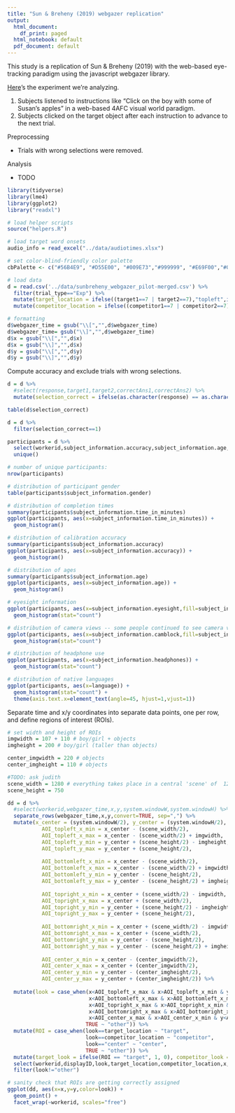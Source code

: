 ```yaml
---
title: "Sun & Breheny (2019) webgazer replication"
output:
  html_document:
    df_print: paged
  html_notebook: default
  pdf_document: default
---
```


This study is a replication of Sun & Breheny (2019) with the web-based eye-tracking paradigm using the javascript webgazer library.

[Here](https://madiganbrodsky.github.io/eyetracking_replication/experiments/SunBreheny_webgazer/pilot/list1)'s the experiment we're analyzing.

1. Subjects listened to instructions like "Click on the boy with some of Susan's apples" in a web-based 4AFC visual world paradigm.
2. Subjects clicked on the target object after each instruction to advance to the next trial.

Preprocessing

* Trials with wrong selections were removed.

Analysis

* TODO

```r
library(tidyverse)
library(lme4)
library(ggplot2)
library("readxl")

# load helper scripts
source("helpers.R")

# load target word onsets
audio_info = read_excel("../data/audiotimes.xlsx")

# set color-blind-friendly color palette
cbPalette <- c("#56B4E9", "#D55E00", "#009E73","#999999", "#E69F00","#009E73","#56B4E9", "#D55E00", "#009E73","#999999", "#E69F00","#009E73","#56B4E9", "#D55E00", "#009E73","#999999", "#E69F00","#009E73","#56B4E9", "#D55E00", "#009E73","#999999", "#E69F00","#009E73")

# load data 
d = read.csv('../data/sunbreheny_webgazer_pilot-merged.csv') %>%
  filter(trial_type=="Exp") %>%
  mutate(target_location = ifelse((target1==7 | target2==7),"topleft",ifelse((target1==8 | target2==8),"bottomleft",ifelse((target1==9 | target2==9),"topright",ifelse((target1==10 | target2==10),"bottomright",NA))))) %>%
  mutate(competitor_location = ifelse((competitor1==7 | competitor2==7),"topleft",ifelse((competitor1==8 | competitor2==8),"bottomleft",ifelse((competitor1==9 | competitor2==9),"topright",ifelse((competitor1==10 | competitor2==10),"bottomright", NA)))))

# formatting
d$webgazer_time = gsub("\\[","",d$webgazer_time)
d$webgazer_time= gsub("\\]","",d$webgazer_time)
d$x = gsub("\\[","",d$x)
d$x = gsub("\\]","",d$x)
d$y = gsub("\\[","",d$y)
d$y = gsub("\\]","",d$y)
```


Compute accuracy and exclude trials with wrong selections.
```r
d = d %>% 
  #select(response,target1,target2,correctAns1,correctAns2) %>%
  mutate(selection_correct = ifelse(as.character(response) == as.character(correctAns1),1, ifelse(as.character(response) == as.character(correctAns2),1,0)),language = tolower(subject_information.language))

table(d$selection_correct)

d = d %>% 
  filter(selection_correct==1)

participants = d %>% 
  select(workerid,subject_information.accuracy,subject_information.age,subject_information.camblock,subject_information.comments, subject_information.eyesight, subject_information.eyesight_task, subject_information.gender, subject_information.headphones, language, subject_information.previous_accuracy_attempts, subject_information.time_in_minutes) %>% 
  unique()

# number of unique participants:
nrow(participants) 

# distribution of participant gender
table(participants$subject_information.gender)

# distribution of completion times
summary(participants$subject_information.time_in_minutes)
ggplot(participants, aes(x=subject_information.time_in_minutes)) +
  geom_histogram()

# distribution of calibration accuracy
summary(participants$subject_information.accuracy)
ggplot(participants, aes(x=subject_information.accuracy)) +
  geom_histogram()

# distribution of ages
summary(participants$subject_information.age)
ggplot(participants, aes(x=subject_information.age)) +
  geom_histogram()

# eyesight information
ggplot(participants, aes(x=subject_information.eyesight,fill=subject_information.eyesight_task)) +
  geom_histogram(stat="count")

# distribution of camera views -- some people continued to see camera view even during experiment (bug we haven't figured out yet how to fix)
ggplot(participants, aes(x=subject_information.camblock,fill=subject_information.camblock)) +
  geom_histogram(stat="count")

# distribution of headphone use
ggplot(participants, aes(x=subject_information.headphones)) +
  geom_histogram(stat="count")

# distribution of native languages
ggplot(participants, aes(x=language)) +
  geom_histogram(stat="count") +
  theme(axis.text.x=element_text(angle=45, hjust=1,vjust=1))
```

Separate time and x/y coordinates into separate data points, one per row, and define regions of interest (ROIs).
```r
# set width and height of ROIs
imgwidth = 107 + 110 # boy/girl + objects
imgheight = 200 # boy/girl (taller than objects)

center_imgwidth = 220 # objects
center_imgheight = 110 # objects

#TODO: ask judith
scene_width = 1280 # everything takes place in a central 'scene' of  1280 x 750 pixels 
scene_height = 750 

dd = d %>%
  #select(workerid,webgazer_time,x,y,system.windowW,system.windowH) %>%
  separate_rows(webgazer_time,x,y,convert=TRUE, sep=",") %>% 
  mutate(x_center = (system.windowW/2), y_center = (system.windowH/2),
           AOI_topleft_x_min = x_center - (scene_width/2),
           AOI_topleft_x_max = x_center - (scene_width/2) + imgwidth,
           AOI_topleft_y_min = y_center + (scene_height/2) - imgheight,
           AOI_topleft_y_max = y_center + (scene_height/2),
         
           AOI_bottomleft_x_min = x_center - (scene_width/2),
           AOI_bottomleft_x_max = x_center - (scene_width/2) + imgwidth,
           AOI_bottomleft_y_min = y_center - (scene_height/2),
           AOI_bottomleft_y_max = y_center - (scene_height/2) + imgheight,
         
           AOI_topright_x_min = x_center + (scene_width/2) - imgwidth,
           AOI_topright_x_max = x_center + (scene_width/2),
           AOI_topright_y_min = y_center + (scene_height/2) - imgheight,
           AOI_topright_y_max = y_center + (scene_height/2),
         
           AOI_bottomright_x_min = x_center + (scene_width/2) - imgwidth,
           AOI_bottomright_x_max = x_center + (scene_width/2),
           AOI_bottomright_y_min = y_center - (scene_height/2),
           AOI_bottomright_y_max = y_center - (scene_height/2) + imgheight,
         
           AOI_center_x_min = x_center - (center_imgwidth/2),
           AOI_center_x_max = x_center + (center_imgwidth/2),
           AOI_center_y_min = y_center - (center_imgheight/2),
           AOI_center_y_max = y_center + (center_imgheight/2)) %>%
  
  mutate(look = case_when(x<AOI_topleft_x_max & x>AOI_topleft_x_min & y<AOI_topleft_y_max & y>AOI_topleft_y_min ~ "topleft",
                          x<AOI_bottomleft_x_max & x>AOI_bottomleft_x_min & y<AOI_bottomleft_y_max & y > AOI_bottomleft_y_min ~ "bottomleft",
                          x<AOI_topright_x_max & x>AOI_topright_x_min & y<AOI_topright_y_max & y>AOI_topright_y_min ~ "topright",
                          x<AOI_bottomright_x_max & x>AOI_bottomright_x_min & y<AOI_bottomright_y_max & y>AOI_bottomright_y_min ~ "bottomright",
                          x<AOI_center_x_max & x>AOI_center_x_min & y<AOI_center_y_max & y>AOI_center_y_min ~ "center",
                         TRUE ~ "other")) %>%
  mutate(ROI = case_when(look==target_location ~ "target",
                         look==competitor_location ~ "competitor",
                         look=="center" ~ "center",
                         TRUE ~ "other")) %>%
  mutate(target_look = ifelse(ROI == "target", 1, 0), competitor_look = ifelse(ROI == "competitor", 1, 0), center_look = ifelse(ROI == "center", 1, 0), other_look = ifelse(ROI == "other", 1, 0)) %>% 
  select(workerid,displayID,look,target_location,competitor_location,x,y) %>%
  filter(look!="other")

# sanity check that ROIs are getting correctly assigned
ggplot(dd, aes(x=x,y=y,color=look)) +
  geom_point() +
  facet_wrap(~workerid, scales="free")
```